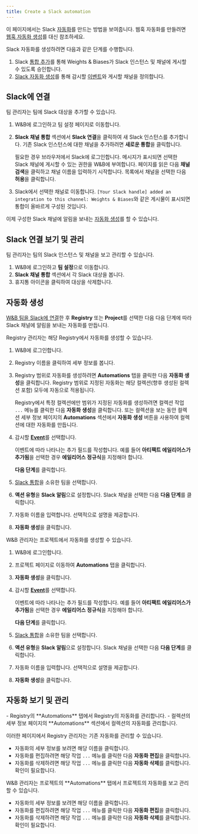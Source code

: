 ```yaml
---
title: Create a Slack automation
---
```



<Info>
<EnterpriseCloudOnly/>
</Info>

이 페이지에서는 Slack [자동화](/ko/models/core/automations/)를 만드는 방법을 보여줍니다. 웹훅 자동화를 만들려면 [웹훅 자동화 생성](/ko/models/core/automations/create-automations/webhook)를 대신 참조하세요.

Slack 자동화를 생성하려면 다음과 같은 단계를 수행합니다.
1. Slack [통합 추가](#add-a-slack-channel)를 통해 Weights & Biases가 Slack 인스턴스 및 채널에 게시할 수 있도록 승인합니다.
1. [Slack 자동화 생성](#create-slack-automation)를 통해 감시할 [이벤트](/ko/models/core/automations/automation-events)와 게시할 채널을 정의합니다.

## Slack에 연결
팀 관리자는 팀에 Slack 대상을 추가할 수 있습니다.

1. W&B에 로그인하고 팀 설정 페이지로 이동합니다.
2. **Slack 채널 통합** 섹션에서 **Slack 연결**을 클릭하여 새 Slack 인스턴스를 추가합니다. 기존 Slack 인스턴스에 대한 채널을 추가하려면 **새로운 통합**을 클릭합니다.

    필요한 경우 브라우저에서 Slack에 로그인합니다. 메시지가 표시되면 선택한 Slack 채널에 게시할 수 있는 권한을 W&B에 부여합니다. 페이지를 읽은 다음 **채널 검색**을 클릭하고 채널 이름을 입력하기 시작합니다. 목록에서 채널을 선택한 다음 **허용**을 클릭합니다.

3. Slack에서 선택한 채널로 이동합니다. `[Your Slack handle] added an integration to this channel: Weights & Biases`와 같은 게시물이 표시되면 통합이 올바르게 구성된 것입니다.

이제 구성한 Slack 채널에 알림을 보내는 [자동화 생성](#create-a-slack-automation)를 할 수 있습니다.

## Slack 연결 보기 및 관리
팀 관리자는 팀의 Slack 인스턴스 및 채널을 보고 관리할 수 있습니다.

1. W&B에 로그인하고 **팀 설정**으로 이동합니다.
2. **Slack 채널 통합** 섹션에서 각 Slack 대상을 봅니다.
3. 휴지통 아이콘을 클릭하여 대상을 삭제합니다.

## 자동화 생성
[W&B 팀을 Slack에 연결](#connect-to-slack)한 후 **Registry** 또는 **Project**를 선택한 다음 다음 단계에 따라 Slack 채널에 알림을 보내는 자동화를 만듭니다.

<Tabs>
<Tab title="Registry">
Registry 관리자는 해당 Registry에서 자동화를 생성할 수 있습니다.

1. W&B에 로그인합니다.
2. Registry 이름을 클릭하여 세부 정보를 봅니다.
3. Registry 범위로 자동화를 생성하려면 **Automations** 탭을 클릭한 다음 **자동화 생성**을 클릭합니다. Registry 범위로 지정된 자동화는 해당 컬렉션(향후 생성된 컬렉션 포함) 모두에 자동으로 적용됩니다.

    Registry에서 특정 컬렉션에만 범위가 지정된 자동화를 생성하려면 컬렉션 작업 `...` 메뉴를 클릭한 다음 **자동화 생성**을 클릭합니다. 또는 컬렉션을 보는 동안 컬렉션 세부 정보 페이지의 **Automations** 섹션에서 **자동화 생성** 버튼을 사용하여 컬렉션에 대한 자동화를 만듭니다.
4. 감시할 [**Event**](/ko/models/core/automations/automation-events)를 선택합니다.

    이벤트에 따라 나타나는 추가 필드를 작성합니다. 예를 들어 **아티팩트 에일리어스가 추가됨**을 선택한 경우 **에일리어스 정규식**을 지정해야 합니다.
    
    **다음 단계**를 클릭합니다.
5. [Slack 통합](#add-a-slack-integration)을 소유한 팀을 선택합니다.
6. **액션 유형**을 **Slack 알림**으로 설정합니다. Slack 채널을 선택한 다음 **다음 단계**를 클릭합니다.
7. 자동화 이름을 입력합니다. 선택적으로 설명을 제공합니다.
8. **자동화 생성**을 클릭합니다.
</Tab>
<Tab title="Project">
W&B 관리자는 프로젝트에서 자동화를 생성할 수 있습니다.

1. W&B에 로그인합니다.
2. 프로젝트 페이지로 이동하여 **Automations** 탭을 클릭합니다.
3. **자동화 생성**을 클릭합니다.
4. 감시할 [**Event**](/ko/models/core/automations/automation-events)를 선택합니다.

    이벤트에 따라 나타나는 추가 필드를 작성합니다. 예를 들어 **아티팩트 에일리어스가 추가됨**을 선택한 경우 **에일리어스 정규식**을 지정해야 합니다.
    
    **다음 단계**를 클릭합니다.
5. [Slack 통합](#add-a-slack-integration)을 소유한 팀을 선택합니다.
6. **액션 유형**을 **Slack 알림**으로 설정합니다. Slack 채널을 선택한 다음 **다음 단계**를 클릭합니다.
7. 자동화 이름을 입력합니다. 선택적으로 설명을 제공합니다.
8. **자동화 생성**을 클릭합니다.
</Tab>
</Tabs>

## 자동화 보기 및 관리

<Tabs>
<Tab title="Registry">
- Registry의 **Automations** 탭에서 Registry의 자동화를 관리합니다.
- 컬렉션의 세부 정보 페이지의 **Automations** 섹션에서 컬렉션의 자동화를 관리합니다.

이러한 페이지에서 Registry 관리자는 기존 자동화를 관리할 수 있습니다.
- 자동화의 세부 정보를 보려면 해당 이름을 클릭합니다.
- 자동화를 편집하려면 해당 작업 `...` 메뉴를 클릭한 다음 **자동화 편집**을 클릭합니다.
- 자동화를 삭제하려면 해당 작업 `...` 메뉴를 클릭한 다음 **자동화 삭제**를 클릭합니다. 확인이 필요합니다.
</Tab>
<Tab title="Project">
W&B 관리자는 프로젝트의 **Automations** 탭에서 프로젝트의 자동화를 보고 관리할 수 있습니다.

- 자동화의 세부 정보를 보려면 해당 이름을 클릭합니다.
- 자동화를 편집하려면 해당 작업 `...` 메뉴를 클릭한 다음 **자동화 편집**을 클릭합니다.
- 자동화를 삭제하려면 해당 작업 `...` 메뉴를 클릭한 다음 **자동화 삭제**를 클릭합니다. 확인이 필요합니다.
</Tab>
</Tabs>
